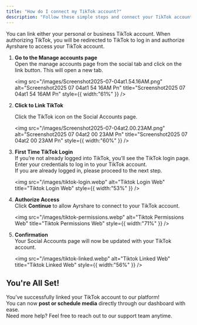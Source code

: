 ```yaml
---
title: "How do I connect my TikTok account?"
description: "Follow these simple steps and connect your TikTok account."
---
```


You can link either your personal or business TikTok account. When authorizing TikTok, you will be redirected to TikTok to log in and authorize Ayrshare to access your TikTok account.

1. **Go to the Manage accounts page**\
   Open the manage accounts page from the social tab and click on the link button. This will open a new tab.

   <img
     src="/images/Screenshot2025-07-04at1.54.16AM.png"
     alt="Screenshot2025 07 04at1 54 16AM Pn"
     title="Screenshot2025 07 04at1 54 16AM Pn"
     style={{ width:"61%" }}
   />
2. **Click to Link TikTok**

   Click the TikTok icon on the Social Accounts page.

   <img
     src="/images/Screenshot2025-07-04at2.00.23AM.png"
     alt="Screenshot2025 07 04at2 00 23AM Pn"
     title="Screenshot2025 07 04at2 00 23AM Pn"
     style={{ width:"60%" }}
   />
3. **First Time TikTok Login**\
   If you’re not already logged into TikTok, you’ll see the TikTok login page. Enter your credentials to log in to your TikTok account.\
   If you are already logged in, please proceed to the next step.

   <img
     src="/images/tiktok-login.webp"
     alt="Tiktok Login Web"
     title="Tiktok Login Web"
     style={{ width:"53%" }}
   />
4. **Authorize Access**\
   Click **Continue** to allow Ayrshare to connect to your TikTok account.

   <img
     src="/images/tiktok-permissions.webp"
     alt="Tiktok Permissions Web"
     title="Tiktok Permissions Web"
     style={{ width:"71%" }}
   />
5. **Confirmation**\
   Your Social Accounts page will now be updated with your TikTok account.

   <img
     src="/images/tiktok-linked.webp"
     alt="Tiktok Linked Web"
     title="Tiktok Linked Web"
     style={{ width:"56%" }}
   />

## You're All Set\!

You’ve successfully linked your TikTok account to our platform\! \
You can now **post or schedule media** directly through our dashboard with ease.\
Need more help? Feel free to reach out to our support team anytime.